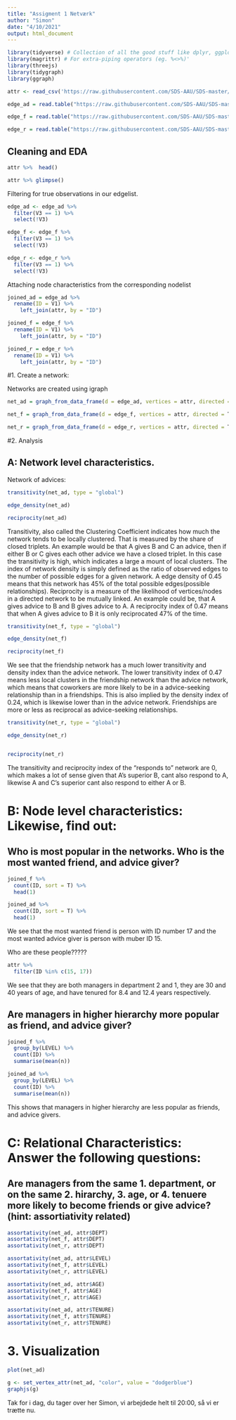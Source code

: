```yaml
---
title: "Assigment 1 Netværk"
author: "Simon"
date: "4/10/2021"
output: html_document
---
```



```r
library(tidyverse) # Collection of all the good stuff like dplyr, ggplot2 ect.
library(magrittr) # For extra-piping operators (eg. %<>%)'
library(threejs)
library(tidygraph)
library(ggraph)
```

```r
attr <- read_csv('https://raw.githubusercontent.com/SDS-AAU/SDS-master/master/00_data/network_krackhard/Krack-High-Tec-Attributes.csv') 

edge_ad = read.table("https://raw.githubusercontent.com/SDS-AAU/SDS-master/master/00_data/network_krackhard/Krack-High-Tec-edgelist-Advice.txt")

edge_f = read.table("https://raw.githubusercontent.com/SDS-AAU/SDS-master/master/00_data/network_krackhard/Krack-High-Tec-edgelist-Friendship.txt")

edge_r = read.table("https://raw.githubusercontent.com/SDS-AAU/SDS-master/master/00_data/network_krackhard/Krack-High-Tec-edgelist-ReportsTo.txt")


```
## Cleaning and EDA

```r
attr %>%  head()

attr %>% glimpse()
```
Filtering for true observations in our edgelist.
```r
edge_ad <- edge_ad %>%
  filter(V3 == 1) %>%
  select(!V3)

edge_f <- edge_f %>%
  filter(V3 == 1) %>%
  select(!V3)

edge_r <- edge_r %>%
  filter(V3 == 1) %>%
  select(!V3)
```

Attaching node characteristics from the corresponding nodelist
```r
joined_ad = edge_ad %>% 
  rename(ID = V1) %>% 
    left_join(attr, by = "ID")

joined_f = edge_f %>% 
  rename(ID = V1) %>% 
    left_join(attr, by = "ID")

joined_r = edge_r %>% 
  rename(ID = V1) %>% 
    left_join(attr, by = "ID")
```

#1. Create a network:

Networks are created using igraph
```r
net_ad = graph_from_data_frame(d = edge_ad, vertices = attr, directed = T)
```

```r
net_f = graph_from_data_frame(d = edge_f, vertices = attr, directed = T)
```

```r
net_r = graph_from_data_frame(d = edge_r, vertices = attr, directed = T)
```

#2. Analysis

## A: Network level characteristics.

Network of advices:
```r
transitivity(net_ad, type = "global")

edge_density(net_ad)

reciprocity(net_ad)
```
Transitivity, also called the Clustering Coefficient indicates how much the network tends to be locally clustered. 
That is measured by the share of closed triplets. An example would be that A gives B and C an advice, then if either B or C gives each other advice we have a closed triplet. In this case the transitivity is high, which indicates a large a mount of local clusters.
   The index of network density is simply defined as the ratio of observed edges to the number of possible edges for a given network. A edge density of 0.45 means that this network has 45% of the total possible edges(possible relationships).
   Reciprocity is a measure of the likelihood of vertices/nodes in a directed network to be mutually linked. An example could be, that A gives advice to B and B gives advice to A. A reciprocity index of 0.47 means that when A gives advice to B it is only reciprocated 47% of the time.

```r

transitivity(net_f, type = "global")

edge_density(net_f)

reciprocity(net_f)
```
We see that the friendship network has a much lower transitivity and density index than the advice network. The lower transitivity index of 0.47 means less local clusters in the friendship network than the advice network, which means that coworkers are more likely to be in a advice-seeking relationship than in a friendships. This is also implied by the density index of 0.24, which is likewise lower than in the advice network.
   Friendships are more or less as reciprocal as advice-seeking relationships.  


```r

transitivity(net_r, type = "global")

edge_density(net_r)


reciprocity(net_r)
```
The transitivity and reciprocity index of the "responds to" network are 0, which makes a lot of sense given that A's superior B, cant also respond to A, likewise A and C's superior cant also respond to either A or B.  

# B: Node level characteristics: Likewise, find out:
## Who is most popular in the networks. Who is the most wanted friend, and advice giver?
```r
joined_f %>% 
  count(ID, sort = T) %>% 
  head(1)

joined_ad %>% 
  count(ID, sort = T) %>% 
  head(1)
```
We see that the most wanted friend is person with ID number 17 and the most wanted advice giver is person with muber ID 15.

Who are these people?????
```r
attr %>% 
  filter(ID %in% c(15, 17))

```
We see that they are both managers in department 2 and 1, they are 30 and 40 years of age, and have tenured for 8.4 and 12.4 years respectively.

## Are managers in higher hierarchy more popular as friend, and advice giver?

```r
joined_f %>% 
  group_by(LEVEL) %>% 
  count(ID) %>% 
  summarise(mean(n))

joined_ad %>% 
  group_by(LEVEL) %>% 
  count(ID) %>% 
  summarise(mean(n))
```
This shows that managers in higher hierarchy are less popular as friends, and advice givers.

# C: Relational Characteristics: Answer the following questions:
## Are managers from the same 1. department, or on the same 2. hirarchy, 3. age, or 4. tenuere more likely to become friends or give advice? (hint: assortiativity related)

```r
assortativity(net_ad, attr$DEPT)
assortativity(net_f, attr$DEPT)
assortativity(net_r, attr$DEPT)
```

```r
assortativity(net_ad, attr$LEVEL)
assortativity(net_f, attr$LEVEL)
assortativity(net_r, attr$LEVEL)
```

```r
assortativity(net_ad, attr$AGE)
assortativity(net_f, attr$AGE)
assortativity(net_r, attr$AGE)
```

```r
assortativity(net_ad, attr$TENURE)
assortativity(net_f, attr$TENURE)
assortativity(net_r, attr$TENURE)

```


# 3. Visualization
```r
plot(net_ad)

g <- set_vertex_attr(net_ad, "color", value = "dodgerblue")
graphjs(g)
```

Tak for i dag, du tager over her Simon, vi arbejdede helt til 20:00, så vi er trætte nu.
